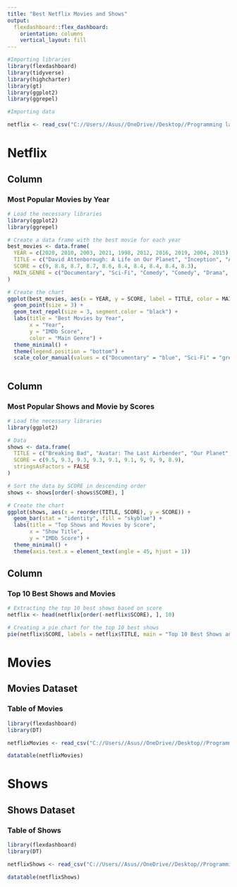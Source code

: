 ---
title: "Best Netflix Movies and Shows"
output: 
  flexdashboard::flex_dashboard:
    orientation: columns
    vertical_layout: fill
---

```{r setup, include=FALSE}
#Importing libraries
library(flexdashboard)
library(tidyverse)
library(highcharter)
library(gt)
library(ggplot2)
library(ggrepel)
```


```{r}
#Importing data

netflix <- read_csv("C://Users//Asus//OneDrive//Desktop//Programming language//R lang//Best Movies and Shows Netflix.csv", show_col_types = FALSE)


```

Netflix
=======================================================================

Column {data-width=250}
-----------------------------------------------------------------------

### Most Popular Movies by Year

```{r}
# Load the necessary libraries
library(ggplot2)
library(ggrepel)

# Create a data frame with the best movie for each year
best_movies <- data.frame(
  YEAR = c(2020, 2010, 2003, 2021, 1998, 2012, 2016, 2019, 2004, 2015),
  TITLE = c("David Attenborough: A Life on Our Planet", "Inception", "Anbe Sivam", "Bo Burnham: Inside", "Saving Private Ryan", "Django Unchained", "Dangal", "Dave Chappelle: Sticks & Stones", "Black Friday", "Winter on Fire: Ukraine's Fight for Freedom"),
  SCORE = c(9, 8.8, 8.7, 8.7, 8.6, 8.4, 8.4, 8.4, 8.4, 8.3),
  MAIN_GENRE = c("Documentary", "Sci-Fi", "Comedy", "Comedy", "Drama", "Western", "Action", "Comedy", "Crime", "Documentary")
)

# Create the chart
ggplot(best_movies, aes(x = YEAR, y = SCORE, label = TITLE, color = MAIN_GENRE)) +
  geom_point(size = 3) +
  geom_text_repel(size = 3, segment.color = "black") +
  labs(title = "Best Movies by Year",
       x = "Year",
       y = "IMDb Score",
       color = "Main Genre") +
  theme_minimal() +
  theme(legend.position = "bottom") +
  scale_color_manual(values = c("Documentary" = "blue", "Sci-Fi" = "green", "Comedy" = "orange", "Drama" = "red", "Western" = "purple", "Action" = "yellow", "Crime" = "brown"))



```

Column {data-width=250 }
-----------------------------------------------------------------------

### Most Popular Shows and Movie by Scores

```{r}
# Load the necessary libraries
library(ggplot2)

# Data
shows <- data.frame(
  TITLE = c("Breaking Bad", "Avatar: The Last Airbender", "Our Planet", "Kota Factory", "The Last Dance", "Arcane", "Attack on Titan", "Hunter x Hunter", "DEATH NOTE", "Seinfeld"),
  SCORE = c(9.5, 9.3, 9.3, 9.3, 9.1, 9.1, 9, 9, 9, 8.9),
  stringsAsFactors = FALSE
)

# Sort the data by SCORE in descending order
shows <- shows[order(-shows$SCORE), ]

# Create the chart
ggplot(shows, aes(x = reorder(TITLE, SCORE), y = SCORE)) +
  geom_bar(stat = "identity", fill = "skyblue") +
  labs(title = "Top Shows and Movies by Score",
       x = "Show Title",
       y = "IMDb Score") +
  theme_minimal() +
  theme(axis.text.x = element_text(angle = 45, hjust = 1))


```

Column {data-width=250}
-----------------------------------------------------------------------

### Top 10 Best Shows and Movies
```{r}

# Extracting the top 10 best shows based on score
netflix <- head(netflix[order(-netflix$SCORE), ], 10)

# Creating a pie chart for the top 10 best shows
pie(netflix$SCORE, labels = netflix$TITLE, main = "Top 10 Best Shows and Movies")

```

# Movies
## Movies Dataset

### Table of Movies
```{r}
library(flexdashboard)
library(DT)

netflixMovies <- read_csv("C://Users//Asus//OneDrive//Desktop//Programming language//R lang//netflix movies.csv")

datatable(netflixMovies)
```
# Shows
## Shows Dataset

### Table of Shows

```{r}
library(flexdashboard)
library(DT)

netflixShows <- read_csv("C://Users//Asus//OneDrive//Desktop//Programming language//R lang//netflix shows.csv")

datatable(netflixShows)
```

